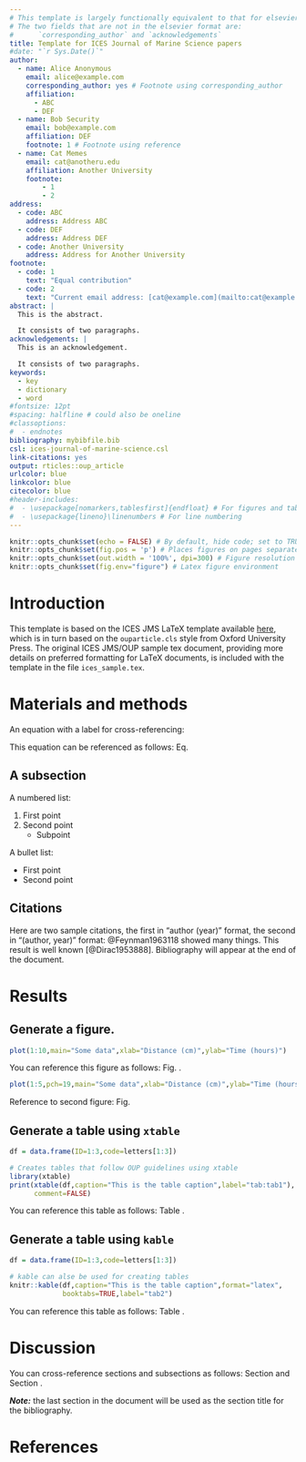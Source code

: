 ```yaml
---
# This template is largely functionally equivalent to that for elsevier
# The two fields that are not in the elsevier format are:
#      `corresponding_author` and `acknowledgements`
title: Template for ICES Journal of Marine Science papers
#date: "`r Sys.Date()`"
author:
  - name: Alice Anonymous
    email: alice@example.com
    corresponding_author: yes # Footnote using corresponding_author
    affiliation:
      - ABC
      - DEF
  - name: Bob Security
    email: bob@example.com
    affiliation: DEF
    footnote: 1 # Footnote using reference
  - name: Cat Memes
    email: cat@anotheru.edu
    affiliation: Another University
    footnote:
        - 1
        - 2
address:
  - code: ABC
    address: Address ABC
  - code: DEF
    address: Address DEF
  - code: Another University
    address: Address for Another University
footnote:
  - code: 1
    text: "Equal contribution"
  - code: 2
    text: "Current email address: [cat@example.com](mailto:cat@example.com)"
abstract: |
  This is the abstract.

  It consists of two paragraphs.
acknowledgements: |
  This is an acknowledgement.

  It consists of two paragraphs.
keywords:
  - key
  - dictionary
  - word
#fontsize: 12pt
#spacing: halfline # could also be oneline
#classoptions:
#  - endnotes
bibliography: mybibfile.bib
csl: ices-journal-of-marine-science.csl
link-citations: yes
output: rticles::oup_article
urlcolor: blue
linkcolor: blue
citecolor: blue
#header-includes:
#  - \usepackage[nomarkers,tablesfirst]{endfloat} # For figures and tables at end
#  - \usepackage{lineno}\linenumbers # For line numbering
---
```


```r
knitr::opts_chunk$set(echo = FALSE) # By default, hide code; set to TRUE to see code
knitr::opts_chunk$set(fig.pos = 'p') # Places figures on pages separate from text
knitr::opts_chunk$set(out.width = '100%', dpi=300) # Figure resolution and size
knitr::opts_chunk$set(fig.env="figure") # Latex figure environment
```

# Introduction

This template is based on the ICES JMS LaTeX template available [here](https://static.primary.prod.gcms.the-infra.com/static/site/icesjms/document/ices.zip?node=cbc38f68ad59f533a74f&version=78208:3c41d291739046ec1368), which is in turn based on the `ouparticle.cls` style from Oxford University Press. The original ICES JMS/OUP sample tex document, providing more details on preferred formatting for LaTeX documents, is included with the template in the file `ices_sample.tex`.

# Materials and methods

An equation with a label for cross-referencing:

\begin{equation}\label{eq:eq1}
\int^{r_2}_0 F(r,\varphi){\rm d}r\,{\rm d}\varphi = [\sigma r_2/(2\mu_0)]
\int^{\infty}_0\exp(-\lambda|z_j-z_i|)\lambda^{-1}J_1 (\lambda r_2)J_0
(\lambda r_i\,\lambda {\rm d}\lambda)
\end{equation}

This equation can be referenced as follows: Eq. \ref{eq:eq1}

## A subsection

A numbered list:

1) First point
2) Second point
    - Subpoint
    
A bullet list:

* First point
* Second point

## Citations

Here are two sample citations, the first in "author (year)" format, the second in "(author, year)" format: @Feynman1963118 showed many things. This result is well known [@Dirac1953888]. Bibliography will appear at the end of the document.

# Results

## Generate a figure.

```r
plot(1:10,main="Some data",xlab="Distance (cm)",ylab="Time (hours)")
```

You can reference this figure as follows: Fig. \ref{fig:fig1}.

```r
plot(1:5,pch=19,main="Some data",xlab="Distance (cm)",ylab="Time (hours)")
```

Reference to second figure: Fig. \ref{fig:fig2}

## Generate a table using `xtable`

```r
df = data.frame(ID=1:3,code=letters[1:3])

# Creates tables that follow OUP guidelines using xtable
library(xtable) 
print(xtable(df,caption="This is the table caption",label="tab:tab1"),
      comment=FALSE)
```

You can reference this table as follows: Table \ref{tab:tab1}.

## Generate a table using `kable`

```r
df = data.frame(ID=1:3,code=letters[1:3])

# kable can alse be used for creating tables
knitr::kable(df,caption="This is the table caption",format="latex",
             booktabs=TRUE,label="tab2")
```

You can reference this table as follows: Table \ref{tab:tab2}.

# Discussion

You can cross-reference sections and subsections as follows: Section \ref{materials-and-methods} and Section \ref{a-subsection}.

***Note:*** the last section in the document will be used as the section title for the bibliography.

# References

